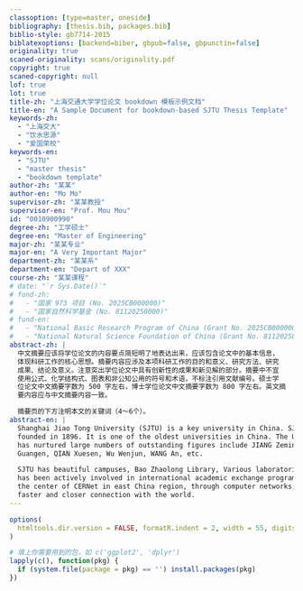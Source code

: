```yaml
---
classoption: [type=master, oneside]
bibliography: [thesis.bib, packages.bib]
biblio-style: gb7714-2015
biblatexoptions: [backend=biber, gbpub=false, gbpunctin=false]
originality: true
scaned-originality: scans/originality.pdf
copyright: true
scaned-copyright: null
lof: true
lot: true
title-zh: "上海交通大学学位论文 bookdown 模板示例文档"
title-en: "A Sample Document for bookdown-based SJTU Thesis Template"
keywords-zh:
  - "上海交大"
  - "饮水思源"
  - "爱国荣校"
keywords-en:
  - "SJTU"
  - "master thesis"
  - "bookdown template"
author-zh: "某某"
author-en: "Mo Mo"
supervisor-zh: "某某教授"
supervisor-en: "Prof. Mou Mou"
id: "0010900990"
degree-zh: "工学硕士"
degree-en: "Master of Engineering"
major-zh: "某某专业"
major-en: "A Very Important Major"
department-zh: "某某系"
department-en: "Depart of XXX"
course-zh: "某某课程"
# date: "`r Sys.Date()`"
# fund-zh:
#   - "国家 973 项目 (No. 2025CB000000)"
#   - "国家自然科学基金 (No. 81120250000)"
# fund-en:
#   - "National Basic Research Program of China (Grant No. 2025CB000000)"
#   - "National Natural Science Foundation of China (Grant No. 81120250000)"
abstract-zh: |
  中文摘要应该将学位论文的内容要点简短明了地表达出来，应该包含论文中的基本信息，
  体现科研工作的核心思想。摘要内容应涉及本项科研工作的目的和意义、研究方法、研究
  成果、结论及意义。注意突出学位论文中具有创新性的成果和新见解的部分。摘要中不宜
  使用公式、化学结构式、图表和非公知公用的符号和术语，不标注引用文献编号。硕士学
  位论文中文摘要字数为 500 字左右，博士学位论文中文摘要字数为 800 字左右。英文摘
  要内容应与中文摘要内容一致。

  摘要页的下方注明本文的关键词（4～6个）。
abstract-en: |
  Shanghai Jiao Tong University (SJTU) is a key university in China. SJTU was
  founded in 1896. It is one of the oldest universities in China. The University
  has nurtured large numbers of outstanding figures include JIANG Zemin, DING
  Guangen, QIAN Xuesen, Wu Wenjun, WANG An, etc.

  SJTU has beautiful campuses, Bao Zhaolong Library, Various laboratories. It
  has been actively involved in international academic exchange programs. It is
  the center of CERNet in east China region, through computer networks, SJTU has
  faster and closer connection with the world.
---
```


```r
options(
  htmltools.dir.version = FALSE, formatR.indent = 2, width = 55, digits = 4
)

# 填上你需要用到的包，如 c('ggplot2', 'dplyr')
lapply(c(), function(pkg) {
  if (system.file(package = pkg) == '') install.packages(pkg)
})
```
